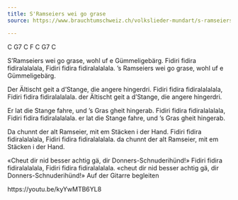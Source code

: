 ```yaml
---
title: S'Ramseiers wei go grase
source: https://www.brauchtumschweiz.ch/volkslieder-mundart/s-ramseiers-wei-go-grase

---
```


C G7 C F C G7 C


S'Ramseiers wei go grase,
wohl uf e Gümmeligebärg.
Fidiri fidira fidiralalalala,
Fidiri fidira fidiralalalala.
’s Ramseiers wei go grase,
wohl uf e Gümmeligebärg.

Der Ältischt geit a d’Stange,
die angere hingerdri.
Fidiri fidira fidiralalalala,
Fidiri fidira fidiralalalala.
der Ältischt geit a d’Stange,
die angere hingerdri.

Er lat die Stange fahre,
und ’s Gras gheit hingerab.
Fidiri fidira fidiralalalala,
Fidiri fidira fidiralalalala.
er lat die Stange fahre,
und ’s Gras gheit hingerab.

Da chunnt der alt Ramseier,
mit em Stäcken i der Hand.
Fidiri fidira fidiralalalala,
Fidiri fidira fidiralalalala.
da chunnt der alt Ramseier,
mit em Stäcken i der Hand.

«Cheut dir nid besser achtig gä,
dir Donners-Schnuderihünd!»
Fidiri fidira fidiralalalala,
Fidiri fidira fidiralalalala.
«cheut dir nid besser achtig gä,
dir Donners-Schnuderihünd!»
Auf der Gitarre begleiten

https://youtu.be/kyYwMTB6YL8
